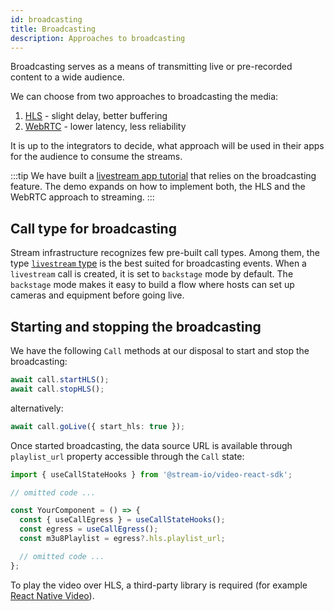 ```yaml
---
id: broadcasting
title: Broadcasting
description: Approaches to broadcasting
---
```


Broadcasting serves as a means of transmitting live or pre-recorded content to a wide audience.

We can choose from two approaches to broadcasting the media:

1. [HLS](https://en.wikipedia.org/wiki/HTTP_Live_Streaming) - slight delay, better buffering
2. [WebRTC](https://webrtc.org/) - lower latency, less reliability

It is up to the integrators to decide, what approach will be used in their apps for the audience to consume the streams.

:::tip
We have built a [livestream app tutorial](https://getstream.io/video/sdk/reactnative/tutorial/livestreaming/) that relies on the broadcasting feature. The demo expands on how to implement both, the HLS and the WebRTC approach to streaming.
:::

## Call type for broadcasting

Stream infrastructure recognizes few pre-built call types. Among them, the type [`livestream` type](../../core/configuring-call-types#livestream) is the best suited for broadcasting events. When a `livestream` call is created, it is set to `backstage` mode by default. The `backstage` mode makes it easy to build a flow where hosts can set up cameras and equipment before going live.

## Starting and stopping the broadcasting

We have the following `Call` methods at our disposal to start and stop the broadcasting:

```ts
await call.startHLS();
await call.stopHLS();
```

alternatively:

```ts
await call.goLive({ start_hls: true });
```

Once started broadcasting, the data source URL is available through `playlist_url` property accessible through the `Call` state:

```ts
import { useCallStateHooks } from '@stream-io/video-react-sdk';

// omitted code ...

const YourComponent = () => {
  const { useCallEgress } = useCallStateHooks();
  const egress = useCallEgress();
  const m3u8Playlist = egress?.hls.playlist_url;

  // omitted code ...
};
```

To play the video over HLS, a third-party library is required (for example [React Native Video](https://github.com/react-native-video/react-native-video)).

